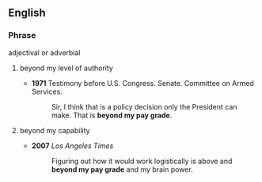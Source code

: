 ==English==
===Phrase===
adjectival or adverbial
# {{idiom}} beyond my level of authority
#*'''1971''' Testimony before U.S. Congress. Senate. Committee on Armed Services.
#*:Sir, I think that is a policy decision only the President can make. That is '''beyond my pay grade'''. 
# {{idiom}} beyond my capability
#*'''2007''' ''Los Angeles Times''
#*:Figuring out how it would work logistically is above and '''beyond my pay grade''' and my brain power.